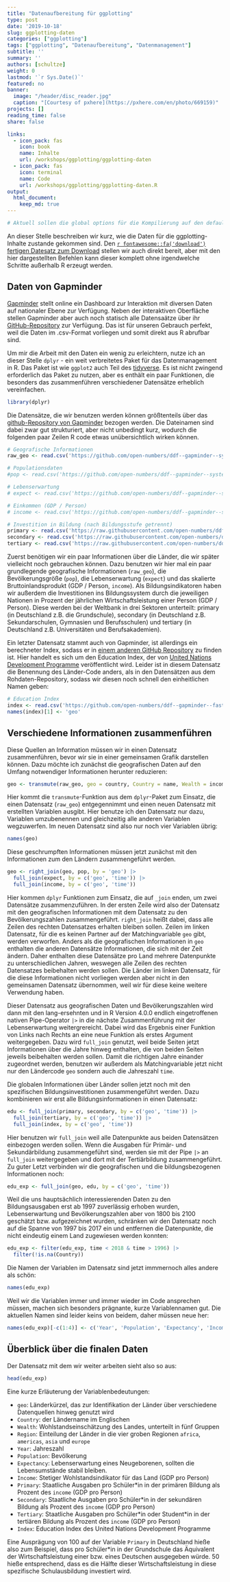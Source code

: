 ```yaml
---
title: "Datenaufbereitung für ggplotting" 
type: post
date: '2019-10-18' 
slug: ggplotting-daten
categories: ["ggplotting"]
tags: ["ggplotting", "Datenaufbereitung", "Datenmanagement"] 
subtitle: ''
summary: '' 
authors: [schultze] 
weight: 0
lastmod: '`r Sys.Date()`'
featured: no
banner:
  image: "/header/disc_reader.jpg"
  caption: "[Courtesy of pxhere](https://pxhere.com/en/photo/669159)"
projects: []
reading_time: false
share: false

links:
  - icon_pack: fas
    icon: book
    name: Inhalte
    url: /workshops/ggplotting/ggplotting-daten
  - icon_pack: fas
    icon: terminal
    name: Code
    url: /workshops/ggplotting/ggplotting-daten.R
output:
  html_document:
    keep_md: true
---
```



```r
# Aktuell sollen die global options für die Kompilierung auf den default Einstellungen gelassen werden
```

An dieser Stelle beschreiben wir kurz, wie die Daten für die ggplotting-Inhalte zustande gekommen sind. Den [`r fontawesome::fa('download')` fertigen Datesatz zum Download](/daten/edu_exp.rda) stellen wir auch direkt bereit, aber mit den hier dargestellten Befehlen kann dieser komplett ohne irgendwelche Schritte außerhalb R erzeugt werden. 

## Daten von Gapminder

[Gapminder](https://www.gapminder.org/) stellt online ein Dashboard zur Interaktion mit diversen Daten auf nationaler Ebene zur Verfügung. Neben der interaktiven Oberfläche stellen Gapminder aber auch noch statisch alle Datensaätze über ihr [GitHub-Repository](https://github.com/open-numbers/ddf--gapminder--systema_globalis) zur Verfügung. Das ist für unseren Gebrauch perfekt, weil die Daten im .csv-Format vorliegen und somit direkt aus R abrufbar sind. 

Um mir die Arbeit mit den Daten ein wenig zu erleichtern, nutze ich an dieser Stelle `dplyr` - ein weit verbreitetes Paket für das Datenmanagement in R. Das Paket ist wie `ggplot2` auch Teil des [tidyverse](https://www.tidyverse.org/). Es ist nicht zwingend erforderlich das Paket zu nutzen, aber es enthält ein paar Funktionen, die besonders das zusammenführen verschiedener Datensätze erheblich vereinfachen.

```r
library(dplyr)
```

Die Datensätze, die wir benutzen werden können größtenteils über das [github-Repository von Gapminder](https://github.com/open-numbers/ddf--gapminder--systema_globalis) bezogen werden. Die Dateinamen sind dabei zwar gut strukturiert, aber nicht unbedingt kurz, wodurch die folgenden paar Zeilen R code etwas unübersichtlich wirken können. 

```r
# Geografische Informationen
raw_geo <- read.csv('https://github.com/open-numbers/ddf--gapminder--systema_globalis/raw/master/ddf--entities--geo--country.csv')

# Populationsdaten
#pop <- read.csv('https://github.com/open-numbers/ddf--gapminder--systema_globalis/raw/master/countries-etc-datapoints/ddf--datapoints--population_total--by--geo--time.csv')

# Lebenserwartung
# expect <- read.csv('https://github.com/open-numbers/ddf--gapminder--systema_globalis/raw/master/countries-etc-datapoints/ddf--datapoints--life_expectancy_at_birth_with_projections--by--geo--time.csv')

# Einkommen (GDP / Person)
# income <- read.csv('https://github.com/open-numbers/ddf--gapminder--systema_globalis/raw/master/countries-etc-datapoints/ddf--datapoints--income_per_person_gdppercapita_ppp_inflation_adjusted--by--geo--time.csv')

# Investition in Bildung (nach Bildungsstufe getrennt)
primary <- read.csv('https://raw.githubusercontent.com/open-numbers/ddf--gapminder--systema_globalis/master/countries-etc-datapoints/ddf--datapoints--expenditure_per_student_primary_percent_of_gdp_per_person--by--geo--time.csv')
secondary <- read.csv('https://raw.githubusercontent.com/open-numbers/ddf--gapminder--systema_globalis/master/countries-etc-datapoints/ddf--datapoints--expenditure_per_student_secondary_percent_of_gdp_per_person--by--geo--time.csv')
tertiary <- read.csv('https://raw.githubusercontent.com/open-numbers/ddf--gapminder--systema_globalis/master/countries-etc-datapoints/ddf--datapoints--expenditure_per_student_tertiary_percent_of_gdp_per_person--by--geo--time.csv')
```

Zuerst benötigen wir ein paar Informationen über die Länder, die wir später vielleicht noch gebrauchen können. Dazu benutzen wir hier mal ein paar grundlegende geografische Informationen (`raw_geo`), die Bevölkerungsgröße (`pop`), die Lebenserwartung (`expect`) und das skalierte Bruttoinlandsprodukt (GDP / Person, `income`). Als Bildungsindikatoren haben wir außerdem die Investitionen ins Bildungssystem durch die jeweiligen Nationen in Prozent der jährlichen Wirtschaftsleistung einer Person (GDP / Person). Diese werden bei der Weltbank in drei Sektoren unterteilt: primary (in Deutschland z.B. die Grundschule), secondary (in Deutschland z.B. Sekundarschulen, Gymnasien und Berufsschulen) und tertiary (in Deutschland z.B. Universitäten und Berufsakademien). 

Ein letzter Datensatz stammt auch von Gapminder, ist allerdings ein berechneter Index, sodass er in [einem anderen GitHub Repository](https://github.com/open-numbers/ddf--gapminder--fasttrack) zu finden ist. Hier handelt es sich um den Education Index, der von [United Nations Development Programme](http://www.undp.org/) veröffentlicht wird. Leider ist in diesem Datensatz die Benennung des Länder-Code anders, als in den Datensätzen aus dem Rohdaten-Repository, sodass wir diesen noch schnell den einheitlichen Namen geben:

```r
# Education Index
index <- read.csv('https://github.com/open-numbers/ddf--gapminder--fasttrack/raw/master/ddf--datapoints--owid_education_idx--by--country--time.csv')
names(index)[1] <- 'geo'
```

## Verschiedene Informationen zusammenführen

Diese Quellen an Information müssen wir in einen Datensatz zusammenführen, bevor wir sie in einer gemeinsamen Grafik darstellen können. Dazu möchte ich zunächst die geografischen Daten auf den Umfang notwendiger Informationen herunter reduzieren:

```r
geo <- transmute(raw_geo, geo = country, Country = name, Wealth = income_groups, Region = world_4region)
```

Hier kommt die `transmute`-Funktion aus dem `dplyr`-Paket zum Einsatz, die einen Datensatz (`raw_geo`) entgegennimmt und einen neuen Datensatz mit erstellten Variablen ausgibt. Hier benutze ich den Datensatz nur dazu, Variablen umzubenennen und gleichzeitig alle anderen Variablen wegzuwerfen. Im neuen Datensatz sind also nur noch vier Variablen übrig:

```r
names(geo)
```


Diese geschrumpften Informationen müssen jetzt zunächst mit den Informationen zum den Ländern zusammengeführt werden.

```r
geo <- right_join(geo, pop, by = 'geo') |>
  full_join(expect, by = c('geo', 'time')) |>
  full_join(income, by = c('geo', 'time')) 
```

Hier kommen `dplyr` Funktionen zum Einsatz, die auf `_join` enden, um zwei Datensätze zusammenzuführen. In der ersten Zeile wird also der Datensatz mit den geografischen Informationen mit dem Datensatz zu den Bevölkerungszahlen zusammengeführt. `right_join` heißt dabei, dass alle Zeilen des rechten Datensatzes erhalten bleiben sollen. Zeilen im linken Datensatz, für die es keinen Partner auf der Matchingvariable `geo` gibt, werden verworfen. Anders als die geografischen Informationen in `geo` enthalten die anderen Datensätze Informationen, die sich mit der Zeit ändern. Daher enthalten diese Datensätze pro Land mehrere Datenpunkte zu unterschiedlichen Jahren, weswegen alle Zeilen des rechten Datensatzes beibehalten werden sollen. Die Länder im linken Datensatz, für die diese Informationen nicht vorliegen werden aber nicht in den gemeinsamen Datensatz übernommen, weil wir für diese keine weitere Verwendung haben.

Dieser Datensatz aus geografischen Daten und Bevölkerungszahlen wird dann mit den lang-ersehnten und in R Version 4.0.0 endlich eingetroffenen nativen Pipe-Operator `|>` in die nächste Zusammenführung mit der Lebenserwartung weitergrereicht. Dabei wird das Ergebnis einer Funktion von Links nach Rechts an eine neue Funktion als erstes Argument weitergegeben. Dazu wird `full_join` genutzt, weil beide Seiten jetzt Informationen über die Jahre hinweg enthalten, die von beiden Seiten jeweils beibehalten werden sollen. Damit die richtigen Jahre einander zugeordnet werden, benutzen wir außerdem als Matchingvariable jetzt nicht nur den Ländercode `geo` sondern auch die Jahreszahl `time`.

Die globalen Informationen über Länder sollen jetzt noch mit den spezifischen Bildungsinvestitionen zusammengeführt werden. Dazu kombinieren wir erst alle Bildungsinformationen in einen Datensatz:

```r
edu <- full_join(primary, secondary, by = c('geo', 'time')) |>
  full_join(tertiary, by = c('geo', 'time')) |>
  full_join(index, by = c('geo', 'time'))
```

Hier benutzen wir `full_join` weil alle Datenpunkte aus beiden Datensätzen einbezogen werden sollen. Wenn die Ausgaben für Primär- und Sekundärbildung zusammengeführt sind, werden sie mit der Pipe `|>` an `full_join` weitergegeben und dort mit der Tertiärbildung zusammengeführt. Zu guter Letzt verbinden wir die geografischen und die bildungsbezogenen Informationen noch:

```r
edu_exp <- full_join(geo, edu, by = c('geo', 'time'))
```

Weil die uns hauptsächlich interessierenden Daten zu den Bildungsausgaben erst ab 1997 zuverlässig erhoben wurden, Lebenserwartung und Bevölkerungszahlen aber von 1800 bis 2100 geschätzt bzw. aufgezeichnet wurden, schränken wir den Datensatz noch auf die Spanne von 1997 bis 2017 ein und entfernen die Datenpunkte, die nicht eindeutig einem Land zugewiesen werden konnten:

```r
edu_exp <- filter(edu_exp, time < 2018 & time > 1996) |>
  filter(!is.na(Country))
```


Die Namen der Variablen im Datensatz sind jetzt immmernoch alles andere als schön:

```r
names(edu_exp)
```

Weil wir die Variablen immer und immer wieder im Code ansprechen müssen, machen sich besonders prägnante, kurze Variablennamen gut. Die aktuellen Namen sind leider keins von beidem, daher müssen neue her:

```r
names(edu_exp)[-c(1:4)] <- c('Year', 'Population', 'Expectancy', 'Income', 'Primary', 'Secondary', 'Tertiary')
```

## Überblick über die finalen Daten

Der Datensatz mit dem wir weiter arbeiten sieht also so aus:

```r
head(edu_exp)
```

Eine kurze Erläuterung der Variablenbedeutungen:
  
  - `geo`: Länderkürzel, das zur Identifikation der Länder über verschiedene Datenquellen hinweg genutzt wird
  - `Country`: der Ländername im Englischen
  - `Wealth`: Wohlstandseinschätzung des Landes, unterteilt in fünf Gruppen 
  - `Region`: Einteilung der Länder in die vier groben Regionen `africa`, `americas`, `asia` und `europe`
  - `Year`: Jahreszahl
  - `Population`: Bevölkerung
  - `Expectancy`: Lebenserwartung eines Neugeborenen, sollten die Lebensumstände stabil bleiben.
  - `Income`: Stetiger Wohlstandsindikator für das Land (GDP pro Person)
  - `Primary`: Staatliche Ausgaben pro Schüler*in in der primären Bildung als Prozent des `income` (GDP pro Person)
  - `Secondary`: Staatliche Ausgaben pro Schüler*in in der sekundären Bildung als Prozent des `income` (GDP pro Person)
  - `Tertiary`: Staatliche Ausgaben pro Schüler\*in oder Student\*in in der tertiären Bildung als Prozent des `income` (GDP pro Person)
  - `Index`: Education Index des United Nations Development Programme
  
Eine Ausprägung von 100 auf der Variable `Primary` in Deutschland hieße also zum Beispiel, dass pro Schüler*in in der Grundschule das Äquivalent der Wirtschaftsleistung einer bzw. eines Deutschen ausgegeben würde. 50 hieße entsprechend, dass es die Hälfte dieser Wirtschaftsleistung in diese spezifische Schulausbildung investiert wird.
